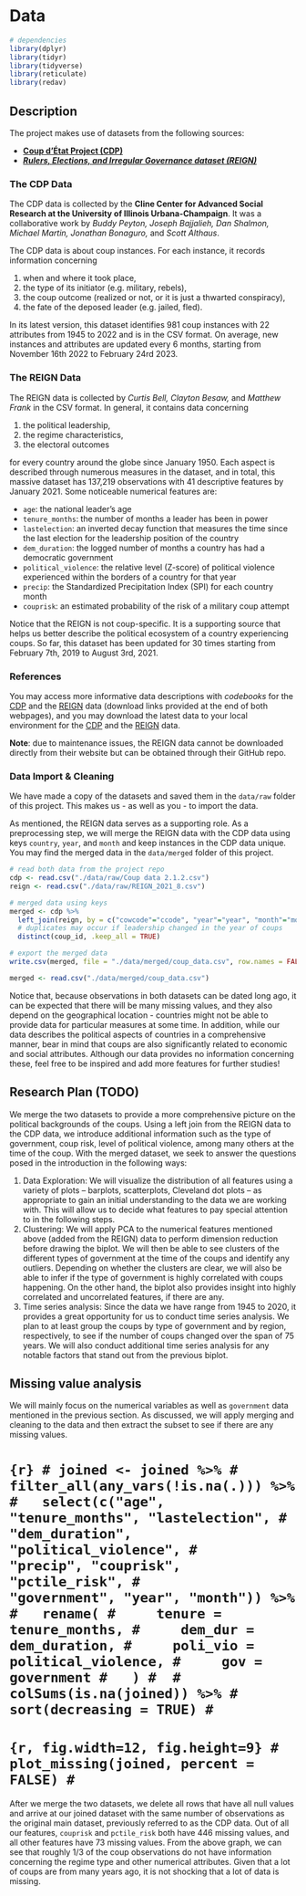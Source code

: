 # Data

```r
# dependencies
library(dplyr)
library(tidyr)
library(tidyverse)
library(reticulate)
library(redav)
```

## Description

The project makes use of datasets from the following sources:

-   [**Coup d'État Project (CDP)**](https://clinecenter.illinois.edu/project/research-themes/democracy-and-development/coup-detat-project)
-   [***Rulers, Elections, and Irregular Governance dataset (REIGN)***](https://oefdatascience.github.io/REIGN.github.io/menu/reign_current.html)

### The CDP Data

The CDP data is collected by the **Cline Center for Advanced Social Research at the University of Illinois Urbana-Champaign**. It was a collaborative work by *Buddy Peyton, Joseph Bajjalieh, Dan Shalmon, Michael Martin, Jonathan Bonaguro,* and *Scott Althaus*.

The CDP data is about coup instances. For each instance, it records information concerning

1.  when and where it took place,
2.  the type of its initiator (e.g. military, rebels),
3.  the coup outcome (realized or not, or it is just a thwarted conspiracy),
4.  the fate of the deposed leader (e.g. jailed, fled).

In its latest version, this dataset identifies 981 coup instances with 22 attributes from 1945 to 2022 and is in the CSV format. On average, new instances and attributes are updated every 6 months, starting from November 16th 2022 to February 24rd 2023.

### The REIGN Data

The REIGN data is collected by *Curtis Bell, Clayton Besaw,* and *Matthew Frank* in the CSV format. In general, it contains data concerning

1.  the political leadership,
2.  the regime characteristics,
3.  the electoral outcomes

for every country around the globe since January 1950. Each aspect is described through numerous measures in the dataset, and in total, this massive dataset has 137,219 observations with 41 descriptive features by January 2021. Some noticeable numerical features are:

-   `age`: the national leader's age
-   `tenure_months`: the number of months a leader has been in power
-   `lastelection`: an inverted decay function that measures the time since the last election for the leadership position of the country
-   `dem_duration`: the logged number of months a country has had a democratic government
-   `political_violence`: the relative level (Z-score) of political violence experienced within the borders of a country for that year
-   `precip`: the Standardized Precipitation Index (SPI) for each country month
-   `couprisk`: an estimated probability of the risk of a military coup attempt

Notice that the REIGN is not coup-specific. It is a supporting source that helps us better describe the political ecosystem of a country experiencing coups. So far, this dataset has been updated for 30 times starting from February 7th, 2019 to August 3rd, 2021.

### References

You may access more informative data descriptions with *codebooks* for the [CDP](https://databank.illinois.edu/datasets/IDB-3143201) and the [REIGN](https://oefdatascience.github.io/REIGN.github.io/menu/reign_current.html) data (download links provided at the end of both webpages), and you may download the latest data to your local environment for the [CDP](https://databank.illinois.edu/datasets/IDB-3143201) and the [REIGN](https://github.com/OEFDataScience/REIGN.github.io/blob/gh-pages/data_sets/REIGN_2021_8.csv) data.

**Note**: due to maintenance issues, the REIGN data cannot be downloaded directly from their website but can be obtained through their GitHub repo.

### Data Import & Cleaning

We have made a copy of the datasets and saved them in the `data/raw` folder of this project. This makes us - as well as you - to import the data.

As mentioned, the REIGN data serves as a supporting role. As a preprocessing step, we will merge the REIGN data with the CDP data using keys `country`, `year`, and `month` and keep instances in the CDP data unique. You may find the merged data in the `data/merged` folder of this project.

```r
# read both data from the project repo
cdp <- read.csv("./data/raw/Coup data 2.1.2.csv")
reign <- read.csv("./data/raw/REIGN_2021_8.csv")

# merged data using keys
merged <- cdp %>% 
  left_join(reign, by = c("cowcode"="ccode", "year"="year", "month"="month")) %>%
  # duplicates may occur if leadership changed in the year of coups
  distinct(coup_id, .keep_all = TRUE)

# export the merged data
write.csv(merged, file = "./data/merged/coup_data.csv", row.names = FALSE)

merged <- read.csv("./data/merged/coup_data.csv")
```

Notice that, because observations in both datasets can be dated long ago, it can be expected that there will be many missing values, and they also depend on the geographical location - countries might not be able to provide data for particular measures at some time. In addition, while our data describes the political aspects of countries in a comprehensive manner, bear in mind that coups are also significantly related to economic and social attributes. Although our data provides no information concerning these, feel free to be inspired and add more features for further studies!

## Research Plan (TODO)

We merge the two datasets to provide a more comprehensive picture on the political backgrounds of the coups. Using a left join from the REIGN data to the CDP data, we introduce additional information such as the type of government, coup risk, level of political violence, among many others at the time of the coup. With the merged dataset, we seek to answer the questions posed in the introduction in the following ways:

1.  Data Exploration: We will visualize the distribution of all features using a variety of plots -- barplots, scatterplots, Cleveland dot plots -- as appropriate to gain an initial understanding to the data we are working with. This will allow us to decide what features to pay special attention to in the following steps.
2.  Clustering: We will apply PCA to the numerical features mentioned above (added from the REIGN) data to perform dimension reduction before drawing the biplot. We will then be able to see clusters of the different types of government at the time of the coups and identify any outliers. Depending on whether the clusters are clear, we will also be able to infer if the type of government is highly correlated with coups happening. On the other hand, the biplot also provides insight into highly correlated and uncorrelated features, if there are any.
3.  Time series analysis: Since the data we have range from 1945 to 2020, it provides a great opportunity for us to conduct time series analysis. We plan to at least group the coups by type of government and by region, respectively, to see if the number of coups changed over the span of 75 years. We will also conduct additional time series analysis for any notable factors that stand out from the previous biplot.

## Missing value analysis

We will mainly focus on the numerical variables as well as `government` data mentioned in the previous section. As discussed, we will apply merging and cleaning to the data and then extract the subset to see if there are any missing values.

# `{r} # joined <- joined %>% #   filter_all(any_vars(!is.na(.))) %>% #   select(c("age", "tenure_months", "lastelection", #            "dem_duration", "political_violence", #            "precip", "couprisk", "pctile_risk", #            "government", "year", "month")) %>% #   rename( #     tenure = tenure_months, #     dem_dur = dem_duration, #     poli_vio = political_violence, #     gov = government #   ) #  # colSums(is.na(joined)) %>% #   sort(decreasing = TRUE) #`

# `{r, fig.width=12, fig.height=9} # plot_missing(joined, percent = FALSE) #`

After we merge the two datasets, we delete all rows that have all null values and arrive at our joined dataset with the same number of observations as the original main dataset, previously referred to as the CDP data. Out of all our features, `couprisk` and `pctile_risk` both have 446 missing values, and all other features have 73 missing values. From the above graph, we can see that roughly 1/3 of the coup observations do not have information concerning the regime type and other numerical attributes. Given that a lot of coups are from many years ago, it is not shocking that a lot of data is missing.
